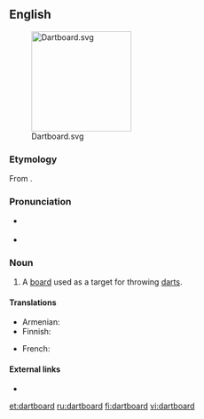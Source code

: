 ==English==
[[File:Dartboard.svg|right|180px]]

===Etymology===
From {{compound|dart|board|lang=en}}.

===Pronunciation===
* {{a|UK}} {{IPA|/ˈdɑː(ɹ)tbɔː(ɹ)d/|lang=en}}
* {{audio|en-us-dartboard.ogg|Audio (US)|lang=en}}

===Noun===
{{en-noun}}

# A [[board]] used as a target for throwing [[darts]].

====Translations====
{{trans-top|target for darts}}
* Armenian: {{t|hy|[[դարթսի]] [[տախտակ]]|sc=Armn}}
* Finnish: {{t|fi|tikkataulu}}
{{trans-mid}}
* French: {{t+|fr|cible|f}}
{{trans-bottom}}

====External links====
* {{pedialite|Darts}}

[[et:dartboard]]
[[ru:dartboard]]
[[fi:dartboard]]
[[vi:dartboard]]